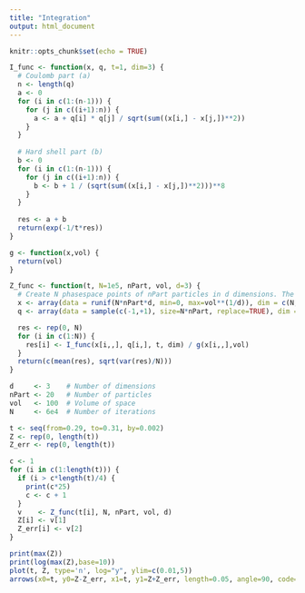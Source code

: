 ```yaml
---
title: "Integration"
output: html_document
---
```


```r
knitr::opts_chunk$set(echo = TRUE)
```

\begin{equation}
I(\vec{x}) := \exp \left[-\frac1T \sum_{i < j}^N \dfrac{q_i q_j}{|\mathbf{r}_i - \mathbf{r}_j|} \,+\, \dfrac{1}{|\mathbf{r}_i - \mathbf{r}_j|^8} \right]
\end{equation}
\begin{equation}
Z = \int_V \prod^N_{i=1} d\mathbf{r}_i I(\vec{x})
\end{equation}


```r

I_func <- function(x, q, t=1, dim=3) {
  # Coulomb part (a)
  n <- length(q)
  a <- 0
  for (i in c(1:(n-1))) {
    for (j in c((i+1):n)) {
      a <- a + q[i] * q[j] / sqrt(sum((x[i,] - x[j,])**2))
    }
  }
  
  # Hard shell part (b)
  b <- 0
  for (i in c(1:(n-1))) {
    for (j in c((i+1):n)) {
      b <- b + 1 / (sqrt(sum((x[i,] - x[j,])**2)))**8
    }
  }
  
  res <- a + b
  return(exp(-1/t*res))
}

g <- function(x,vol) {
  return(vol)
}

Z_func <- function(t, N=1e5, nPart, vol, d=3) {
  # Create N phasespace points of nPart particles in d dimensions. The space is limited by the volume vol.
  x <- array(data = runif(N*nPart*d, min=0, max=vol**(1/d)), dim = c(N, nPart, d))
  q <- array(data = sample(c(-1,+1), size=N*nPart, replace=TRUE), dim = c(N, nPart))

  res <- rep(0, N)
  for (i in c(1:N)) {
    res[i] <- I_func(x[i,,], q[i,], t, dim) / g(x[i,,],vol)
  }
  return(c(mean(res), sqrt(var(res)/N)))
}
```

```r
d     <- 3    # Number of dimensions
nPart <- 20   # Number of particles
vol   <- 100  # Volume of space
N     <- 6e4  # Number of iterations

t <- seq(from=0.29, to=0.31, by=0.002)
Z <- rep(0, length(t))
Z_err <- rep(0, length(t))

c <- 1
for (i in c(1:length(t))) {
  if (i > c*length(t)/4) {
    print(c*25)
    c <- c + 1
  }
  v    <- Z_func(t[i], N, nPart, vol, d)
  Z[i] <- v[1]
  Z_err[i] <- v[2]
}
```
```r
print(max(Z))
print(log(max(Z),base=10))
plot(t, Z, type='n', log="y", ylim=c(0.01,5))
arrows(x0=t, y0=Z-Z_err, x1=t, y1=Z+Z_err, length=0.05, angle=90, code=3)

```

